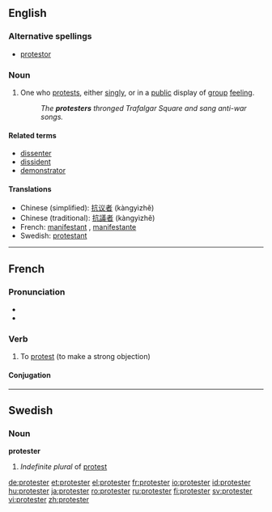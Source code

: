 ==English==

===Alternative spellings===
* [[protestor]]

===Noun===
{{en-noun}}

# One who [[protest]]s, either [[singly]], or in a [[public]] display of [[group]] [[feeling]].
#: ''The '''protesters''' thronged Trafalgar Square and sang anti-war songs.''

====Related terms====
* [[dissenter]]
* [[dissident]]
* [[demonstrator]]

====Translations====
* Chinese (simplified): [[抗议者]] (kàngyìzhě)
* Chinese (traditional): [[抗議者]] (kàngyìzhě) 
* French: [[manifestant]] {{m}}, [[manifestante]] {{f}}
* Swedish: [[protestant]]

----

==French==

===Pronunciation===
* {{IPA|/pʁɔ.tɛs.te/|lang=fr}}
* {{audio|Fr-protester.ogg|protester}}

===Verb===
{{infl|fr|verb}}

# To [[protest]] (to make a strong objection)

====Conjugation====
{{fr-conj-er|protest|avoir}}

{{tbot entry|French|protest|2008|April|fr}}

----

==Swedish==

===Noun===
'''protester'''

# ''Indefinite plural'' of [[protest#Swedish|protest]]

[[de:protester]]
[[et:protester]]
[[el:protester]]
[[fr:protester]]
[[io:protester]]
[[id:protester]]
[[hu:protester]]
[[ja:protester]]
[[ro:protester]]
[[ru:protester]]
[[fi:protester]]
[[sv:protester]]
[[vi:protester]]
[[zh:protester]]